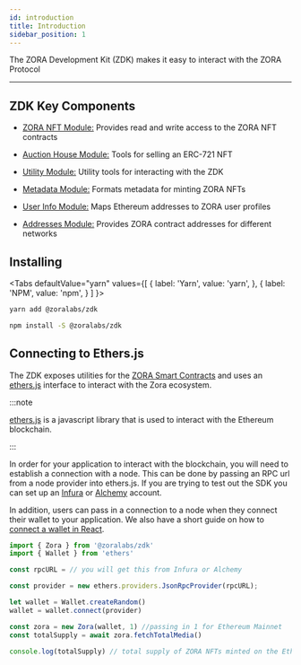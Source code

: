 ```yaml
---
id: introduction
title: Introduction
sidebar_position: 1
---
```



The ZORA Development Kit (ZDK) makes it easy to interact with the ZORA Protocol

---

## ZDK Key Components
* [ZORA NFT Module:](/docs/developer-tools/zdk/zora-nfts) Provides read and write access to the ZORA NFT contracts

* [Auction House Module:](/docs/developer-tools/zdk/auction-house) Tools for selling an ERC-721 NFT

* [Utility Module:](/docs/developer-tools/zdk/utility) Utility tools for interacting with the ZDK

* [Metadata Module:](/docs/developer-tools/zdk/metadata) Formats metadata for minting ZORA NFTs

* [User Info Module:](/docs/developer-tools/zdk/user-info) Maps Ethereum addresses to ZORA user profiles

* [Addresses Module:](/docs/developer-tools/zdk/addresses) Provides ZORA contract addresses for different networks


<!-- **[ZDK Diagram goes here]** -->

## Installing

<Tabs
  defaultValue="yarn"
  values={[
    { label: 'Yarn', value: 'yarn', },
    { label: 'NPM', value: 'npm', }
  ]
}>
<TabItem value="yarn">

```bash
yarn add @zoralabs/zdk
```

</TabItem>
<TabItem value="npm">

```bash
npm install -S @zoralabs/zdk
```

</TabItem>
</Tabs>


## Connecting to Ethers.js 

The ZDK exposes utilities for the [ZORA Smart Contracts](../smart-contracts/smart-contracts) and uses an [ethers.js](https://docs.ethers.io/v5/) interface to interact with the Zora ecosystem.

:::note

[ethers.js](https://docs.ethers.io/v5/) is a javascript library that is used to interact with the Ethereum blockchain.

:::

In order for your application to interact with the blockchain, you will need to establish a connection with a node. 
This can be done by passing an RPC url from a node provider into ethers.js. 
If you are trying to test out the SDK you can set up an [Infura](https://infura.io/product/ethereum) or [Alchemy](https://www.alchemy.com/supernode) account. 

In addition, users can pass in a connection to a node when they connect their wallet to your application.
We also have a short guide on how to [connect a wallet in React](../../guides/react-connect-wallet).

```typescript
import { Zora } from '@zoralabs/zdk'
import { Wallet } from 'ethers'

const rpcURL = // you will get this from Infura or Alchemy 

const provider = new ethers.providers.JsonRpcProvider(rpcURL);

let wallet = Wallet.createRandom()
wallet = wallet.connect(provider)

const zora = new Zora(wallet, 1) //passing in 1 for Ethereum Mainnet
const totalSupply = await zora.fetchTotalMedia()

console.log(totalSupply) // total supply of ZORA NFTs minted on the Ethereum Mainnet
```

